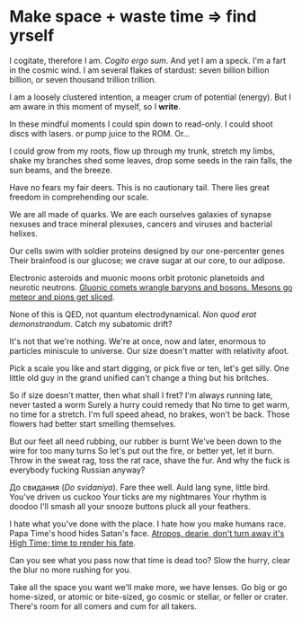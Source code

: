 # Make space + waste time => find yrself

I cogitate, therefore I am.
_Cogito ergo sum_.
And yet I am a speck.
I'm a fart in the cosmic wind.
I am several flakes of stardust:
seven billion billion billion, or
seven thousand trillion trillion.

I am a loosely clustered intention,
a meager crum of potential (energy).
But I am aware in this moment of myself,
so I **write**.

In these mindful moments
I could spin down to read-only.
I could shoot discs with lasers.
or pump juice to the ROM. Or…

I could grow from my roots,
flow up through my trunk,
stretch my limbs, shake my branches
shed some leaves, drop some seeds
in the rain falls, the sun beams,
and the breeze.

Have no fears my fair deers.
This is no cautionary tail.
There lies great freedom
in comprehending our scale.

We are all made of quarks.
We are each ourselves galaxies
of synapse nexuses
and trace mineral plexuses,
cancers and viruses
and bacterial helixes.

Our cells swim with soldier proteins
designed by our one-percenter genes
Their brainfood is our glucose;
we crave sugar at our core, to our adipose.

Electronic asteroids and muonic moons
orbit protonic planetoids and neurotic neutrons.
[Gluonic comets wrangle baryons and bosons.
Mesons go meteor and pions get sliced](http://hyperphysics.phy-astr.gsu.edu/hbase/particles/hadron.html).

None of this is QED,
not quantum electrodynamical.
_Non quod erat demonstrandum_.
Catch my subatomic drift?

It's not that we're nothing.
We're at once, now and later,
enormous to particles
miniscule to universe.
Our size doesn't matter
with relativity afoot.

Pick a scale you like and start digging,
or pick five or ten, let's get silly.
One little old guy
in the grand unified
can't change a thing but his britches.

So if size doesn't matter, then what shall I fret?
I'm always running late, never tasted a worm
Surely a hurry could remedy that
No time to get warm, no time for a stretch.
I'm full speed ahead, no brakes, won't be back.
Those flowers had better start smelling themselves.

But our feet all need rubbing, our rubber is burnt
We've been down to the wire for too many turns
So let's put out the fire, or better yet, let it burn.
Throw in the sweat rag, toss the rat race, shave the fur.
And why the fuck is everybody fucking Russian anyway?

До свидания
(_Do svidaniya_). Fare thee well.
Auld lang syne, little bird.
You've driven us cuckoo
Your ticks are my nightmares
Your rhythm is doodoo
I'll smash all your snooze buttons
pluck all your feathers.

I hate what you've done with the place.
I hate how you make humans race.
Papa Time's hood hides Satan's face.
[Atropos, dearie, don't turn away
it's High Time; time to render his fate](https://en.wikipedia.org/wiki/Moirai).

Can you see what you pass
now that time is dead too?
Slow the hurry, clear the blur
no more rushing for you.

Take all the space you want
we'll make more, we have lenses.
Go big or go home-sized,
or atomic or bite-sized,
go cosmic or stellar,
or feller or crater.
There's room for all comers
and cum for all takers.
